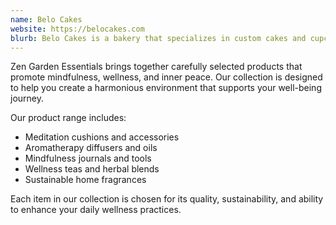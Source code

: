 ```yaml
---
name: Belo Cakes
website: https://belocakes.com
blurb: Belo Cakes is a bakery that specializes in custom cakes and cupcakes.
---
```


Zen Garden Essentials brings together carefully selected products that promote mindfulness, wellness, and inner peace. Our collection is designed to help you create a harmonious environment that supports your well-being journey.

Our product range includes:
- Meditation cushions and accessories
- Aromatherapy diffusers and oils
- Mindfulness journals and tools
- Wellness teas and herbal blends
- Sustainable home fragrances

Each item in our collection is chosen for its quality, sustainability, and ability to enhance your daily wellness practices. 